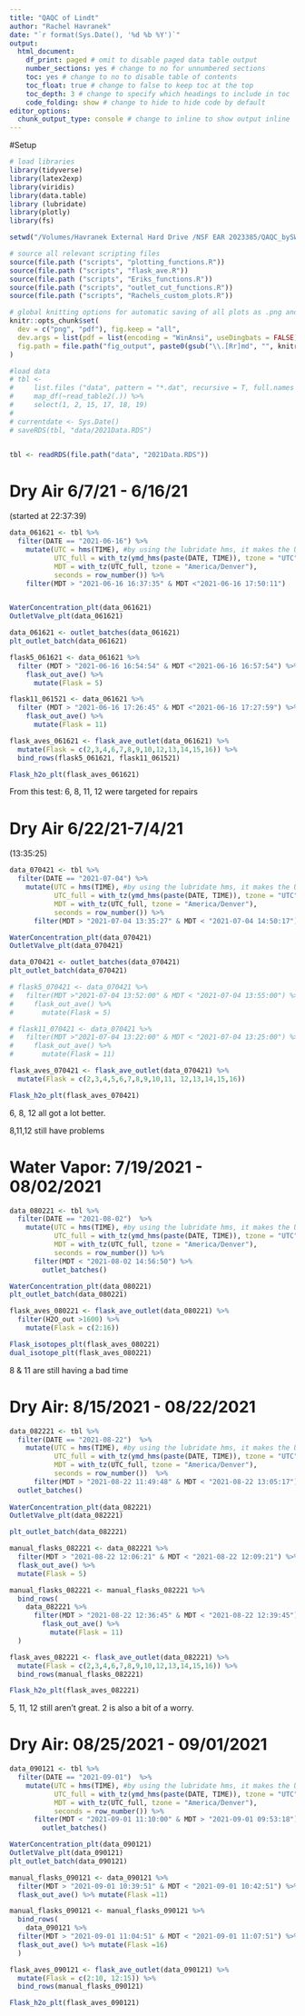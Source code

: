 ```yaml
---
title: "QAQC of Lindt"
author: "Rachel Havranek"
date: "`r format(Sys.Date(), '%d %b %Y')`"
output:
  html_document: 
    df_print: paged # omit to disable paged data table output
    number_sections: yes # change to no for unnumbered sections
    toc: yes # change to no to disable table of contents
    toc_float: true # change to false to keep toc at the top
    toc_depth: 3 # change to specify which headings to include in toc
    code_folding: show # change to hide to hide code by default
editor_options:
  chunk_output_type: console # change to inline to show output inline
---
```


#Setup
```r
# load libraries
library(tidyverse) 
library(latex2exp)
library(viridis)
library(data.table)
library (lubridate)
library(plotly)
library(fs)

setwd("/Volumes/Havranek External Hard Drive /NSF EAR 2023385/QAQC_bySWISS/SWISS_QAQC/")

# source all relevant scripting files
source(file.path ("scripts", "plotting_functions.R"))
source(file.path ("scripts", "flask_ave.R"))
source(file.path ("scripts", "Eriks_functions.R"))
source(file.path ("scripts", "outlet_cut_functions.R"))
source(file.path ("scripts", "Rachels_custom_plots.R"))

# global knitting options for automatic saving of all plots as .png and .pdf
knitr::opts_chunk$set(
  dev = c("png", "pdf"), fig.keep = "all",
  dev.args = list(pdf = list(encoding = "WinAnsi", useDingbats = FALSE)),
  fig.path = file.path("fig_output", paste0(gsub("\\.[Rr]md", "", knitr::current_input()), "_"))
)

#load data
# tbl <-
#     list.files ("data", pattern = "*.dat", recursive = T, full.names = T) %>%
#     map_df(~read_table2(.)) %>%
#     select(1, 2, 15, 17, 18, 19)
# 
# currentdate <- Sys.Date()
# saveRDS(tbl, "data/2021Data.RDS")


tbl <- readRDS(file.path("data", "2021Data.RDS"))
```


# Dry Air 6/7/21 - 6/16/21 
(started at 22:37:39)

```r
data_061621 <- tbl %>% 
  filter(DATE == "2021-06-16") %>% 
    mutate(UTC = hms(TIME), #by using the lubridate hms, it makes the UTC time filterable with dplyr
           UTC_full = with_tz(ymd_hms(paste(DATE, TIME)), tzone = "UTC"), 
           MDT = with_tz(UTC_full, tzone = "America/Denver"),
           seconds = row_number()) %>% 
    filter(MDT > "2021-06-16 16:37:35" & MDT <"2021-06-16 17:50:11")


WaterConcentration_plt(data_061621)
OutletValve_plt(data_061621)

data_061621 <- outlet_batches(data_061621)
plt_outlet_batch(data_061621)

flask5_061621 <- data_061621 %>% 
  filter (MDT > "2021-06-16 16:54:54" & MDT <"2021-06-16 16:57:54") %>% 
    flask_out_ave() %>% 
      mutate(Flask = 5)

flask11_061521 <- data_061621 %>% 
  filter (MDT > "2021-06-16 17:26:45" & MDT <"2021-06-16 17:27:59") %>% 
    flask_out_ave() %>% 
      mutate(Flask = 11)

flask_aves_061621 <- flask_ave_outlet(data_061621) %>% 
  mutate(Flask = c(2,3,4,6,7,8,9,10,12,13,14,15,16)) %>% 
  bind_rows(flask5_061621, flask11_061521)

Flask_h2o_plt(flask_aves_061621)
```
From this test:
6, 8, 11, 12 were targeted for repairs


# Dry Air 6/22/21-7/4/21 
(13:35:25)
```r
data_070421 <- tbl %>% 
  filter(DATE == "2021-07-04") %>% 
    mutate(UTC = hms(TIME), #by using the lubridate hms, it makes the UTC time filterable with dplyr
           UTC_full = with_tz(ymd_hms(paste(DATE, TIME)), tzone = "UTC"), 
           MDT = with_tz(UTC_full, tzone = "America/Denver"),
           seconds = row_number()) %>% 
      filter(MDT > "2021-07-04 13:35:27" & MDT < "2021-07-04 14:50:17")

WaterConcentration_plt(data_070421)
OutletValve_plt(data_070421)

data_070421 <- outlet_batches(data_070421)
plt_outlet_batch(data_070421)

# flask5_070421 <- data_070421 %>% 
#   filter(MDT >"2021-07-04 13:52:00" & MDT < "2021-07-04 13:55:00") %>% 
#     flask_out_ave() %>% 
#       mutate(Flask = 5)

# flask11_070421 <- data_070421 %>% 
#   filter(MDT >"2021-07-04 13:22:00" & MDT < "2021-07-04 13:25:00") %>% 
#     flask_out_ave() %>% 
#       mutate(Flask = 11)

flask_aves_070421 <- flask_ave_outlet(data_070421) %>% 
  mutate(Flask = c(2,3,4,5,6,7,8,9,10,11, 12,13,14,15,16)) 

Flask_h2o_plt(flask_aves_070421)
```
6, 8, 12 all got a lot better. 

8,11,12 still have problems 


# Water Vapor: 7/19/2021 - 08/02/2021
```r
data_080221 <- tbl %>% 
  filter(DATE == "2021-08-02")  %>% 
    mutate(UTC = hms(TIME), #by using the lubridate hms, it makes the UTC time filterable with dplyr
           UTC_full = with_tz(ymd_hms(paste(DATE, TIME)), tzone = "UTC"), 
           MDT = with_tz(UTC_full, tzone = "America/Denver"),
           seconds = row_number()) %>% 
      filter(MDT < "2021-08-02 14:56:50") %>% 
        outlet_batches()

WaterConcentration_plt(data_080221)
plt_outlet_batch(data_080221)

flask_aves_080221 <- flask_ave_outlet(data_080221) %>% 
  filter(H2O_out >1600) %>% 
    mutate(Flask = c(2:16))

Flask_isotopes_plt(flask_aves_080221)
dual_isotope_plt(flask_aves_080221)
```
8 & 11 are still having a bad time 


# Dry Air: 8/15/2021 - 08/22/2021
```r
data_082221 <- tbl %>% 
  filter(DATE == "2021-08-22")  %>% 
    mutate(UTC = hms(TIME), #by using the lubridate hms, it makes the UTC time filterable with dplyr
           UTC_full = with_tz(ymd_hms(paste(DATE, TIME)), tzone = "UTC"), 
           MDT = with_tz(UTC_full, tzone = "America/Denver"),
           seconds = row_number())  %>% 
      filter(MDT > "2021-08-22 11:49:48" & MDT < "2021-08-22 13:05:17") %>% 
  outlet_batches()
 
WaterConcentration_plt(data_082221)
OutletValve_plt(data_082221)

plt_outlet_batch(data_082221)

manual_flasks_082221 <- data_082221 %>% 
  filter(MDT > "2021-08-22 12:06:21" & MDT < "2021-08-22 12:09:21") %>% 
  flask_out_ave() %>% 
  mutate(Flask = 5)

manual_flasks_082221 <- manual_flasks_082221 %>% 
  bind_rows(
    data_082221 %>% 
      filter(MDT > "2021-08-22 12:36:45" & MDT < "2021-08-22 12:39:45") %>% 
        flask_out_ave() %>% 
          mutate(Flask = 11)
  )

flask_aves_082221 <- flask_ave_outlet(data_082221) %>% 
  mutate(Flask = c(2,3,4,6,7,8,9,10,12,13,14,15,16)) %>% 
  bind_rows(manual_flasks_082221)

Flask_h2o_plt(flask_aves_082221)
```
5, 11, 12 still aren't great. 2 is also a bit of a worry. 



# Dry Air: 08/25/2021 - 09/01/2021

```r
data_090121 <- tbl %>% 
  filter(DATE == "2021-09-01")  %>% 
    mutate(UTC = hms(TIME), #by using the lubridate hms, it makes the UTC time filterable with dplyr
           UTC_full = with_tz(ymd_hms(paste(DATE, TIME)), tzone = "UTC"), 
           MDT = with_tz(UTC_full, tzone = "America/Denver"),
           seconds = row_number()) %>% 
      filter(MDT < "2021-09-01 11:10:00" & MDT > "2021-09-01 09:53:18") %>% 
        outlet_batches()

WaterConcentration_plt(data_090121)
OutletValve_plt(data_090121)
plt_outlet_batch(data_090121)

manual_flasks_090121 <- data_090121 %>% 
  filter(MDT > "2021-09-01 10:39:51" & MDT < "2021-09-01 10:42:51") %>% 
  flask_out_ave() %>% mutate(Flask =11)

manual_flasks_090121 <- manual_flasks_090121 %>% 
  bind_rows(
    data_090121 %>% 
  filter(MDT > "2021-09-01 11:04:51" & MDT < "2021-09-01 11:07:51") %>% 
  flask_out_ave() %>% mutate(Flask =16)
  )

flask_aves_090121 <- flask_ave_outlet(data_090121) %>% 
  mutate(Flask = c(2:10, 12:15)) %>% 
  bind_rows(manual_flasks_090121)

Flask_h2o_plt(flask_aves_090121)
```



